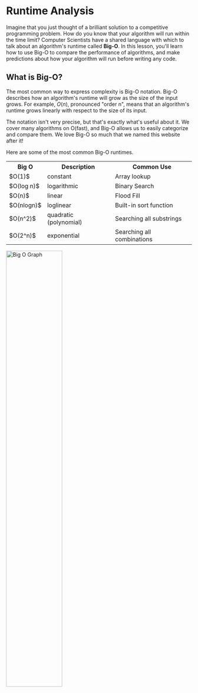 # Runtime Analysis

Imagine that you just thought of a brilliant solution to a competitive programming problem.
How do you know that your algorithm will run within the time limit?
Computer Scientists have a shared language with which to talk about an algorithm's runtime called __Big-O__.
In this lesson, you'll learn how to use Big-O to compare the performance of algorithms,
and make predictions about how your algorithm will run before writing any code.

## What is Big-O?
The most common way to express complexity is Big-O notation. Big-O describes how an algorithm's runtime will grow as the size of the input grows. 
For example, $O(n)$, pronounced "order n", means that an algorithm's runtime grows linearly with respect to the size of its input.

The notation isn't very precise, but that's exactly what's useful about it. We cover many algorithms on O(fast), and Big-O allows us
to easily categorize and compare them. We love Big-O so much that we named this website after it!

Here are some of the most common Big-O runtimes.

<div style = {{display: 'flex', gap: 20, justifyContent: 'space-between'}}>
    <table width = "550px">
    <tr><th>Big O</th><th>Description</th><th>Common Use</th></tr>
    <tr><td>$O(1)$</td><td>constant</td><td>Array lookup</td></tr>
    <tr><td>$O(log n)$</td><td>logarithmic</td><td>Binary Search</td></tr>
    <tr><td>$O(n)$</td><td>linear</td><td>Flood Fill</td></tr>
    <tr><td>$O(nlogn)$</td><td>loglinear</td><td>Built-in sort function</td></tr>
    <tr><td>$O(n^2)$</td><td>quadratic (polynomial)</td><td>Searching all substrings</td></tr>
    <tr><td>$O(2^n)$</td><td>exponential</td><td>Searching all combinations</td></tr>
    </table>
    <img src="/lessons/runtime-analysis/assets/big_o_graph2.png" alt="Big O Graph" width="55%"/>
</div>